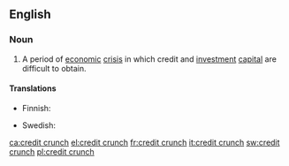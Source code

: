 ==English==
{{wikipedia}}

===Noun===
{{en-noun|head=[[credit]] [[crunch]]|es}}

# {{lb|en|economics|finance}} A period of [[economic]] [[crisis]] in which credit and [[investment]] [[capital]] are difficult to obtain.

====Translations====
{{trans-top|period of difficulty in obtaining credit}}
* Finnish: {{t|fi|luottolama}}
{{trans-mid}}
* Swedish: {{t|sv|kreditåtstramning|c}}
{{trans-bottom}}

[[ca:credit crunch]]
[[el:credit crunch]]
[[fr:credit crunch]]
[[it:credit crunch]]
[[sw:credit crunch]]
[[pl:credit crunch]]